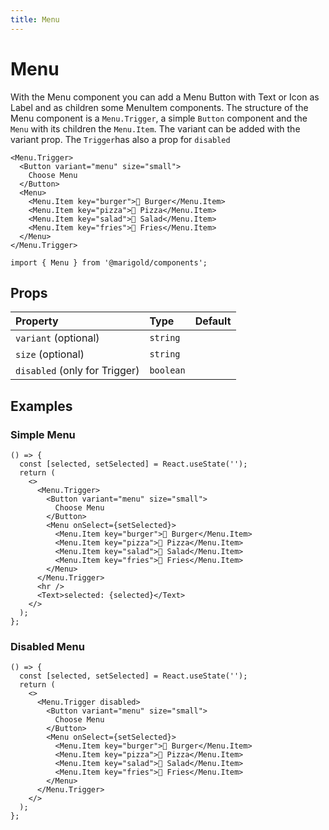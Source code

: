 ```yaml
---
title: Menu
---
```


# Menu

With the Menu component you can add a Menu Button with Text or Icon as Label and as children some MenuItem components.
The structure of the Menu component is a `Menu.Trigger`, a simple `Button` component and the `Menu` with its children the `Menu.Item`.
The variant can be added with the variant prop.
The `Trigger`has also a prop for `disabled`

```tsx
<Menu.Trigger>
  <Button variant="menu" size="small">
    Choose Menu
  </Button>
  <Menu>
    <Menu.Item key="burger">🍔 Burger</Menu.Item>
    <Menu.Item key="pizza">🍕 Pizza</Menu.Item>
    <Menu.Item key="salad">🥗 Salad</Menu.Item>
    <Menu.Item key="fries">🍟 Fries</Menu.Item>
  </Menu>
</Menu.Trigger>
```

```tsx onlyCode
import { Menu } from '@marigold/components';
```

## Props

| Property                      | Type      | Default |
| :---------------------------- | :-------- | :------ |
| `variant` (optional)          | `string`  |         |
| `size` (optional)             | `string`  |         |
| `disabled` (only for Trigger) | `boolean` |         |

## Examples

### Simple Menu

```tsx
() => {
  const [selected, setSelected] = React.useState('');
  return (
    <>
      <Menu.Trigger>
        <Button variant="menu" size="small">
          Choose Menu
        </Button>
        <Menu onSelect={setSelected}>
          <Menu.Item key="burger">🍔 Burger</Menu.Item>
          <Menu.Item key="pizza">🍕 Pizza</Menu.Item>
          <Menu.Item key="salad">🥗 Salad</Menu.Item>
          <Menu.Item key="fries">🍟 Fries</Menu.Item>
        </Menu>
      </Menu.Trigger>
      <hr />
      <Text>selected: {selected}</Text>
    </>
  );
};
```

### Disabled Menu

```tsx
() => {
  const [selected, setSelected] = React.useState('');
  return (
    <>
      <Menu.Trigger disabled>
        <Button variant="menu" size="small">
          Choose Menu
        </Button>
        <Menu onSelect={setSelected}>
          <Menu.Item key="burger">🍔 Burger</Menu.Item>
          <Menu.Item key="pizza">🍕 Pizza</Menu.Item>
          <Menu.Item key="salad">🥗 Salad</Menu.Item>
          <Menu.Item key="fries">🍟 Fries</Menu.Item>
        </Menu>
      </Menu.Trigger>
    </>
  );
};
```
